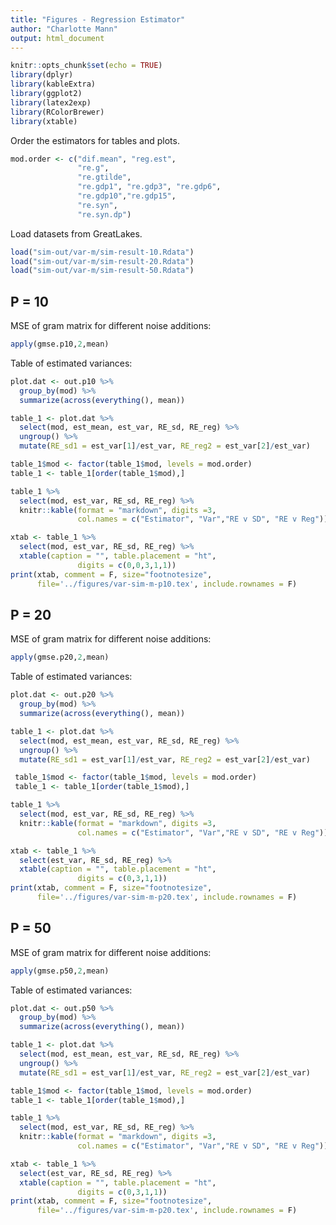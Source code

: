 ```yaml
---
title: "Figures - Regression Estimator"
author: "Charlotte Mann"
output: html_document
---
```


```r
knitr::opts_chunk$set(echo = TRUE)
library(dplyr)
library(kableExtra)
library(ggplot2)
library(latex2exp)
library(RColorBrewer)
library(xtable)
```

Order the estimators for tables and plots.

```r
mod.order <- c("dif.mean", "reg.est",
               "re.g", 
               "re.gtilde",  
               "re.gdp1", "re.gdp3", "re.gdp6",
               "re.gdp10","re.gdp15",
               "re.syn",
               "re.syn.dp")
```

Load datasets from GreatLakes.

```r
load("sim-out/var-m/sim-result-10.Rdata")
load("sim-out/var-m/sim-result-20.Rdata")
load("sim-out/var-m/sim-result-50.Rdata")
```

## P = 10

MSE of gram matrix for different noise additions:
```r
apply(gmse.p10,2,mean)
```
Table of estimated variances:
```r
plot.dat <- out.p10 %>%
  group_by(mod) %>%
  summarize(across(everything(), mean))

table_1 <- plot.dat %>%
  select(mod, est_mean, est_var, RE_sd, RE_reg) %>%
  ungroup() %>%
  mutate(RE_sd1 = est_var[1]/est_var, RE_reg2 = est_var[2]/est_var)

table_1$mod <- factor(table_1$mod, levels = mod.order)
table_1 <- table_1[order(table_1$mod),]

table_1 %>% 
  select(mod, est_var, RE_sd, RE_reg) %>%
  knitr::kable(format = "markdown", digits =3,
               col.names = c("Estimator", "Var","RE v SD", "RE v Reg"))
```

```r
xtab <- table_1 %>%
  select(mod, est_var, RE_sd, RE_reg) %>%
  xtable(caption = "", table.placement = "ht",
               digits = c(0,0,3,1,1))
print(xtab, comment = F, size="footnotesize",
      file='../figures/var-sim-m-p10.tex', include.rownames = F)
```

## P = 20

MSE of gram matrix for different noise additions:
```r
apply(gmse.p20,2,mean)
```
Table of estimated variances:
```r
plot.dat <- out.p20 %>%
  group_by(mod) %>%
  summarize(across(everything(), mean))

table_1 <- plot.dat %>%
  select(mod, est_mean, est_var, RE_sd, RE_reg) %>%
  ungroup() %>%
  mutate(RE_sd1 = est_var[1]/est_var, RE_reg2 = est_var[2]/est_var)

 table_1$mod <- factor(table_1$mod, levels = mod.order)
 table_1 <- table_1[order(table_1$mod),]

table_1 %>% 
  select(mod, est_var, RE_sd, RE_reg) %>%
  knitr::kable(format = "markdown", digits =3,
               col.names = c("Estimator", "Var","RE v SD", "RE v Reg"))
```

```r
xtab <- table_1 %>%
  select(est_var, RE_sd, RE_reg) %>%
  xtable(caption = "", table.placement = "ht",
               digits = c(0,3,1,1))
print(xtab, comment = F, size="footnotesize",
      file='../figures/var-sim-m-p20.tex', include.rownames = F)
```


## P = 50

MSE of gram matrix for different noise additions:
```r
apply(gmse.p50,2,mean)
```
Table of estimated variances:
```r
plot.dat <- out.p50 %>%
  group_by(mod) %>%
  summarize(across(everything(), mean))

table_1 <- plot.dat %>%
  select(mod, est_mean, est_var, RE_sd, RE_reg) %>%
  ungroup() %>%
  mutate(RE_sd1 = est_var[1]/est_var, RE_reg2 = est_var[2]/est_var)

table_1$mod <- factor(table_1$mod, levels = mod.order)
table_1 <- table_1[order(table_1$mod),]

table_1 %>% 
  select(mod, est_var, RE_sd, RE_reg) %>%
  knitr::kable(format = "markdown", digits =3,
               col.names = c("Estimator", "Var","RE v SD", "RE v Reg"))
```

```r
xtab <- table_1 %>%
  select(est_var, RE_sd, RE_reg) %>%
  xtable(caption = "", table.placement = "ht",
               digits = c(0,3,1,1))
print(xtab, comment = F, size="footnotesize",
      file='../figures/var-sim-m-p20.tex', include.rownames = F)
```



